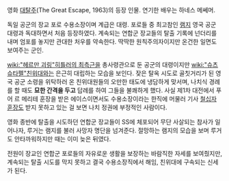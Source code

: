 영화 [[대탈주]](The Great Escape, 1963)의 등장 인물. 연기한 배우는 하네스 메쎄머.

독일 공군의 장교 포로 수용소장이며 계급은 대령. 포로들 중 최고참인 [[램지]] 영국 공군 대령과 독대하면서 처음 등장하였다. 계속되는 연합군 장교들의 탈출 기록에 넌더리를 내며 엄포를 놓지만 관대한 처우를 약속한다. 딱딱한 원칙주의자이지만 온건한 일면도 보여주는 군인.

[[wiki:"헤르만 괴링"히틀러의 최측근]]을 총사령관으로 둔 공군의 대령이지만 [[wiki:"슈츠슈타펠"친위대]]와는 은근히 대립하는 모습을 보인다. 잦은 탈옥 시도로 골칫거리가 된 영국 공군 소령을 위탁하러 온 친위대원들의 오만한 태도에 냉담하게 맞서며, 나치식 경례를 할 때도 '''묘한 간격을 두고''' 답례를 하여 그들을 불쾌하게 했다. 사실 제1차 대전에서 푸어 르 메리테 훈장을 받은 에이스이면서도 수용소장이라는 한직에 머물러 기사 [[철십자 훈장]]도 받지 못하고 있는 걸 보면 나치 정권에 부정적인 사람이다.

영화 종반에 탈출을 시도하던 연합군 장교들이 SS에 체포되어 무단 사살되는 참사가 일어나자, 루거는 램지를 불러 사망자 명단을 넘겨준다. 절망하는 램지의 모습을 보며 루거도 안타까워하지만 때는 이미 늦은 뒤였다.

전원이 장교인 연합군 포로들의 자유로운 생활을 보장하는 바람직한 자세를 보여줬지만, 계속되는 탈출 시도를 막지 못하고 결국 수용소장직에서 해임, 친위대에 구속되는 신세가 된다.
